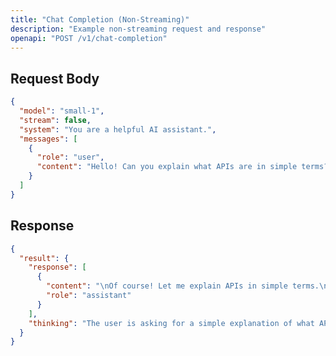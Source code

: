 ```yaml
---
title: "Chat Completion (Non-Streaming)"
description: "Example non-streaming request and response"
openapi: "POST /v1/chat-completion"
---
```


## Request Body

```json
{
  "model": "small-1",
  "stream": false,
  "system": "You are a helpful AI assistant.",
  "messages": [
    {
      "role": "user",
      "content": "Hello! Can you explain what APIs are in simple terms?"
    }
  ]
}
```

## Response

```json
{
  "result": {
    "response": [
      {
        "content": "\nOf course! Let me explain APIs in simple terms.\n\n**API** stands for **Application Programming Interface**. Think of it as a **messenger** or **bridge** that allows different software programs to talk to each other.\n\nHere's a simple analogy:\n\n**Imagine you're at a restaurant:**\n- You (the customer) = one software program\n- The kitchen (with chefs) = another software program  \n- The **waiter** = the API\n\nYou don't go into the kitchen yourself to cook your food. Instead, you tell the waiter what you want (a \"request\"). The waiter takes your order to the kitchen, gets the food prepared, and brings it back to you (a \"response\").\n\n**How APIs work in real life:**\n1. **Weather apps** - When you check the weather on your phone, your app uses an API to ask a weather service for current data\n2. **Google Maps** - When another app shows you a map, it's using Google's Maps API\n3. **Social media login** - When you \"Sign in with Google\" on other websites, that's using Google's API\n4. **Payment processing** - When you pay online, the store uses PayPal's or Stripe's API to process the payment\n\n**Why APIs are useful:**\n- **They save time** - Developers don't have to build everything from scratch\n- **They're safe** - Programs can share data without exposing their internal workings\n- **They're standardized** - Everyone knows the \"rules\" for requesting and receiving information\n\nIn short: **APIs let different programs communicate and share information in a structured, predictable way** - like a universal language that software can use to work together!",
        "role": "assistant"
      }
    ],
    "thinking": "The user is asking for a simple explanation of what APIs are. This is a general knowledge question and doesn't require using any of the available tools (run_function or analysis). I should provide a straightforward, easy-to-understand explanation of APIs without needing to write any code or call any functions."
  }
}
```


